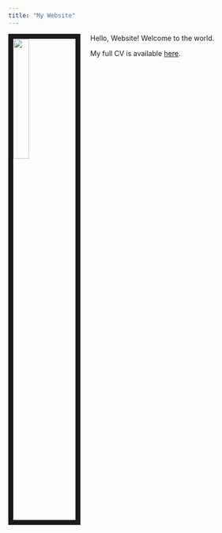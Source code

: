 ```yaml
---
title: "My Website"
---
```

    

<link rel="stylesheet" href="styles.css" type="text/css">

<img src="C:\\Users\\JRCD\\Downloads\\3e02fca6-598b-4f20-a24d-a7f974eb6f02.png" style="width:25%; border:10px solid; margin-right: 20px" align="left">


Hello, Website! Welcome to the world.

My full CV is available [here](C:\\Users\\JRCD\\Dropbox\\cv_pse.pdf).

